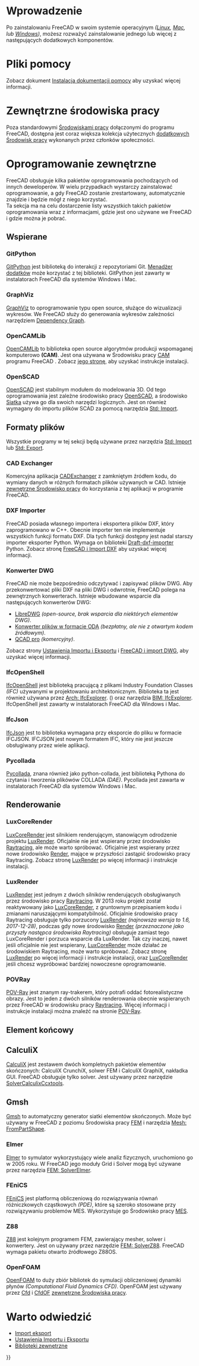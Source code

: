 <languages/>

<div class="mw-translate-fuzzy">
{{Docnav/pl
|[[Installing_on_Mac/pl|Instalacja w systemie MAC]]
|[[Getting_started/pl|Jak zacząć]]
}}
</div>

{{TOCright}}

<span id="Introduction"></span>
=Wprowadzenie= 

Po zainstalowaniu FreeCAD w swoim systemie operacyjnym ''([[Installing_on_Linux/pl|Linux]], [[Installing_on_Mac/pl|Mac]], lub [[Installing_on_Windows/pl| Windows]])'', możesz rozważyć zainstalowanie jednego lub więcej z następujących dodatkowych komponentów.

<span id="Help_files"></span>
=Pliki pomocy=

Zobacz dokument [[Installing_Helpfile/pl|Instalacja dokumentacji pomocy]] aby uzyskać więcej informacji.

<span id="External_workbenches"></span>
=Zewnętrzne środowiska pracy=

Poza standardowymi [[workbenches/pl|Środowiskami pracy]] dołączonymi do programu FreeCAD, dostępna jest coraz większa kolekcja użytecznych [[External_workbenches/pl|dodatkowych Środowisk pracy]] wykonanych przez członków społeczności.

<span id="Third_party_software"></span>
=Oprogramowanie zewnętrzne=

FreeCAD obsługuje kilka pakietów oprogramowania pochodzących od innych deweloperów. W wielu przypadkach wystarczy zainstalować oprogramowanie, a gdy FreeCAD zostanie zrestartowany, automatycznie znajdzie i będzie mógł z niego korzystać. <br /> Ta sekcja ma na celu dostarczenie listy wszystkich takich pakietów oprogramowania wraz z informacjami, gdzie jest ono używane we FreeCAD i gdzie można je pobrać.

<span id="Support"></span>
==Wspierane==

===GitPython===

[https://github.com/gitpython-developers/GitPython GitPython] jest biblioteką do interakcji z repozytoriami Git. [[Std_AddonMgr/pl|Menadżer dodatków]]  może korzystać z tej biblioteki. GitPython jest zawarty w instalatorach FreeCAD dla systemów Windows i Mac.

===GraphViz===

[https://www.graphviz.org GraphViz] to oprogramowanie typu open source, służące do wizualizacji wykresów.
We FreeCAD służy do generowania wykresów zależności narzędziem [[Std_DependencyGraph|Dependency Graph]].

===OpenCAMLib===

[http://www.anderswallin.net/CAM OpenCAMLib] to biblioteka open source algorytmów produkcji wspomaganej komputerowo '''(CAM)'''. Jest ona używana w Środowisku pracy [[CAM_Workbench/pl|CAM]] programu FreeCAD . Zobacz [[OpenCamLib|jego stronę]], aby uzyskać instrukcje instalacji.

===OpenSCAD===

[https://www.openscad.org OpenSCAD] jest stabilnym modułem do modelowania 3D. Od tego oprogramowania jest zależne środowisko pracy [[OpenSCAD_Workbench/pl|OpenSCAD]], a środowisko [[Mesh_Workbench/pl|Siatka]] używa go dla swoich narzędzi logicznych. Jest on również wymagany do importu plików SCAD za pomocą narzędzia [[Std_Import/pl|Std: Import]].

<span id="File_formats"></span>
==Formaty plików==

Wszystkie programy w tej sekcji będą używane przez narzędzia [[Std_Import/pl|Std: Import]] lub [[Std_Export/pl|Std: Export]].

<span id="CADExchanger"></span>
===CAD Exchanger===

Komercyjna aplikacja [https://cadexchanger.com CADExchanger] z zamkniętym źródłem kodu, do wymiany danych w różnych formatach plików używanych w CAD. Istnieje [https://github.com/yorikvanhavre/CADExchanger zewnętrzne Środowisko pracy] do korzystania z tej aplikacji w programie FreeCAD.

===DXF Importer===

FreeCAD posiada własnego importera i eksportera plików DXF, który zaprogramowano w C++. Obecnie importer ten nie implementuje wszystkich funkcji formatu DXF. Dla tych funkcji dostępny jest nadal starszy importer eksporter Python. Wymaga on biblioteki [https://github.com/yorikvanhavre/Draft-dxf-importer Draft-dxf-importer] Python. Zobacz stronę [[FreeCAD_and_DXF_Import|FreeCAD i Import DXF]] aby uzyskać więcej informacji.

<span id="DWG_converters"></span>
===Konwerter DWG===

FreeCAD nie może bezpośrednio odczytywać i zapisywać plików DWG. Aby przekonwertować pliki DXF na pliki DWG i odwrotnie, FreeCAD polega na zewnętrznych konwerterach. Istnieje wbudowane wsparcie dla następujących konwerterów DWG:
* [https://www.gnu.org/software/libredwg LibreDWG] ''(open-source, brak wsparcia dla niektórych elementów DWG)''.
* [https://www.opendesign.com/guestfiles/oda_file_converter Konwerter plików w formacie ODA] ''(bezpłatny, ale nie z otwartym kodem źródłowym)''.
* [https://qcad.org/en/qcad-command-line-tools#dwg2dwg QCAD pro] ''(komercyjny)''. {{Version/pl|0.20}}

Zobacz strony [[Import_Export_Preferences/pl#DWG|Ustawienia Importu i Eksportu]] i [[FreeCAD_and_DWG_Import/pl|FreeCAD i import DWG]], aby uzyskać więcej informacji.

===IfcOpenShell===

[http://ifcopenshell.org IfcOpenShell] jest biblioteką pracującą z plikami Industry Foundation Classes ''(IFC)'' używanymi w projektowaniu architektonicznym. 
Biblioteka ta jest również używana przez [[Arch_IfcExplorer|Arch: IfcExplorer]]. ({{VersionMinus/pl|0.18}}) oraz narzędzia [[BIM_IfcExplorer|BIM: IfcExplorer]]. IfcOpenShell jest zawarty w instalatorach FreeCAD dla Windows i Mac.

===IfcJson===

[https://github.com/buildingSMART/ifcJSON IfcJson] jest to biblioteka wymagana przy eksporcie do pliku w formacie IFCJSON. IFCJSON jest nowym formatem IFC, który nie jest jeszcze obsługiwany przez wiele aplikacji.

===Pycollada===

[https://github.com/pycollada/pycollada/releases Pycollada], znana również jako python-collada, jest biblioteką Pythona do czytania i tworzenia plikówów COLLADA ''(DAE)''.
Pycollada jest zawarta w instalatorach FreeCAD dla systemów Windows i Mac.

<span id="Rendering"></span>
==Renderowanie==

===LuxCoreRender===

[https://www.luxcorerender.org LuxCoreRender] jest silnikiem renderującym, stanowiącym odrodzenie projektu [[LuxRender/pl|LuxRender]]. Oficjalnie nie jest wspierany przez środowisko [[Raytracing_Workbench/pl|Raytracing]], ale może warto spróbować. Oficjalnie jest wspierany przez nowe środowisko [https://github.com/FreeCAD/FreeCAD-render Render], mające w przyszłości zastąpić środowisko pracy Raytracing. Zobacz stronę [[LuxRender/pl|LuxRender]] po więcej informacji i instrukcje instalacji.

===LuxRender===

[https://luxcorerender.org/history/ LuxRender] jest jednym z dwóch silników renderujących obsługiwanych przez środowisko pracy [[Raytracing_Workbench/pl|Raytracing]]. W 2013 roku projekt został reaktywowany jako [[LuxCoreRender/pl|LuxCoreRender]], z gruntownym przepisaniem kodu i zmianami naruszającymi kompatybilność. Oficjalnie środowisko pracy Raytracing obsługuje tylko porzucony [[LuxRender/pl|LuxRender]] ''(najnowsza wersja to 1.6, 2017-12-28)'', podczas gdy nowe środowisko [https://github.com/FreeCAD/FreeCAD-render Render] ''(przeznaczone jako przyszły następca środowiska Raytracing)'' obsługuje zamiast tego LuxCoreRender i porzuca wsparcie dla LuxRender. Tak czy inaczej, nawet jeśli oficjalnie nie jest wspierany, [[LuxCoreRender/pl|LuxCoreRender]] może działać ze środowiskiem Raytracing, może warto spróbować. Zobacz stronę [[LuxRender/pl|LuxRender]] po więcej informacji i instrukcje instalacji, oraz [[LuxCoreRender/pl|LuxCoreRender]] jeśli chcesz wypróbować bardziej nowoczesne oprogramowanie.

<span id="POV-Ray"></span>
===POVRay===

[https://www.povray.org POV-Ray] jest znanym ray-trakerem, który potrafi oddać fotorealistyczne obrazy. Jest to jeden z dwóch silników renderowania obecnie wspieranych przez FreeCAD w środowisku pracy [[Raytracing_Workbench/pl|Raytracing]]. Więcej informacji i instrukcje instalacji można znaleźć na stronie [[POV-Ray/pl|POV-Ray]].

<span id="Finite_element"></span>
==Element końcowy==

<span id="CalculiX"></span>
==CalculiX==

[https://calculix.de CalculiX] jest zestawem dwóch kompletnych pakietów elementów skończonych:
CalculiX CrunchiX, solwer FEM i
CalculiX GraphiX, nakładka GUI. FreeCAD obsługuje tylko solver. Jest używany przez narzędzie [[FEM_SolverCalculixCcxtools/pl|SolverCalculixCcxtools]].

<span id="Gmsh"></span>
==Gmsh==

[http://gmsh.info Gmsh] to automatyczny generator siatki elementów skończonych. Może być używany w FreeCAD z poziomu Środowiska pracy [[FEM_Workbench/pl|FEM]] i narzędzia [[Mesh_FromPartShape|Mesh: FromPartShape]].

===Elmer===

[https://www.csc.fi/web/elmer Elmer] to symulator wykorzystujący wiele analiz fizycznych, uruchomiono go w 2005 roku. W FreeCAD jego moduły Grid i Solver mogą być używane przez narzędzia [[FEM_SolverElmer|FEM: SolverElmer]].

===FEniCS===

[https://fenicsproject.org FEniCS] jest platformą obliczeniową do rozwiązywania równań różniczkowych cząstkowych ''(PDE)'', które są szeroko stosowane przy rozwiązywaniu problemów MES. Wykorzystuje go Środowisko pracy [[FEM_Workbench/pl|MES]].

===Z88===

[https://en.z88.de Z88] jest kolejnym programem FEM, zawierający mesher, solwer i konwertery. Jest on używany przez narzędzie [[FEM_SolverZ88|FEM: SolverZ88]]. FreeCAD wymaga pakietu otwarto źródłowego Z88OS.

===OpenFOAM===

[https://openfoam.org OpenFOAM] to duży zbiór bibliotek do symulacji obliczeniowej dynamiki płynów ''(Computational Fluid Dynamics CFD)''. OpenFOAM jest używany przez [[Cfd_Workbench|Cfd]] i [https://github.com/jaheyns/CfdOF CfdOF] [[external_workbenches/pl|zewnętrzne Środowiska pracy]].

<span id="Related_pages"></span>
=Warto odwiedzić=

* [[Import_Export/pl|Import eksport]]
* [[Import_Export_Preferences/pl|Ustawienia Importu i Eksportu]]
* [[Third Party Libraries/pl|Biblioteki zewnętrzne]]


<div class="mw-translate-fuzzy">
{{Docnav/pl
|[[Installing_on_Mac/pl|Instalacja w systemie MAC]]
|[[Getting_started/pl|Jak zacząć]]
}}
</div>

{{Userdocnavi{{#translation:}}}}